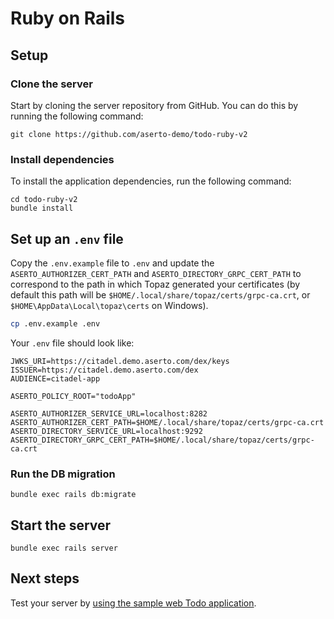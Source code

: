# Ruby on Rails

## Setup

### Clone the server
Start by cloning the server repository from GitHub. You can do this by running the following command:
```
git clone https://github.com/aserto-demo/todo-ruby-v2
```

### Install dependencies
To install the application dependencies, run the following command:
```
cd todo-ruby-v2
bundle install
```

## Set up an `.env` file
Copy the `.env.example` file to `.env` and update the `ASERTO_AUTHORIZER_CERT_PATH` and `ASERTO_DIRECTORY_GRPC_CERT_PATH` to correspond to the path in which Topaz generated your certificates (by default this path will be `$HOME/.local/share/topaz/certs/grpc-ca.crt`, or `$HOME\AppData\Local\topaz\certs` on Windows).

```bash
cp .env.example .env
```

Your `.env` file should look like:

```
JWKS_URI=https://citadel.demo.aserto.com/dex/keys
ISSUER=https://citadel.demo.aserto.com/dex
AUDIENCE=citadel-app

ASERTO_POLICY_ROOT="todoApp"

ASERTO_AUTHORIZER_SERVICE_URL=localhost:8282
ASERTO_AUTHORIZER_CERT_PATH=$HOME/.local/share/topaz/certs/grpc-ca.crt
ASERTO_DIRECTORY_SERVICE_URL=localhost:9292
ASERTO_DIRECTORY_GRPC_CERT_PATH=$HOME/.local/share/topaz/certs/grpc-ca.crt
```

### Run the DB migration
```
bundle exec rails db:migrate
```

## Start the server
```
bundle exec rails server
```

## Next steps
Test your server by [using the sample web Todo application](/docs/getting-started/samples/test-application).
